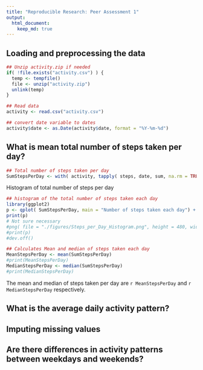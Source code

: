 ```yaml
---
title: "Reproducible Research: Peer Assessment 1"
output: 
  html_document:
    keep_md: true
---
```



## Loading and preprocessing the data

```r
## Unzip activity.zip if needed
if( !file.exists("activity.csv") ) {
  temp <- tempfile()
  file <- unzip("activity.zip")
  unlink(temp)
}

## Read data
activity <- read.csv("activity.csv")

## convert date variable to dates
activity$date <- as.Date(activity$date, format = "%Y-%m-%d")
```

## What is mean total number of steps taken per day?

```r

## Total number of steps taken per day
SumStepsPerDay <- with( activity, tapply( steps, date, sum, na.rm = TRUE ))
```

Histogram of total number of steps per day
```r
## histogram of the total number of steps taken each day
library(ggplot2)
p <- qplot( SumStepsPerDay, main = "Number of steps taken each day") + geom_vline( xintercept = mean(SumStepsPerDay), col = "red", size = 2) + geom_vline( xintercept = median(SumStepsPerDay), col = "magenta", size = 2 )
print(p)
# Not sure necessary
#png( file = "./figures/Steps_per_Day_Histogram.png", height = 480, width = 480, unit = "px")
#print(p)
#dev.off()
```

```r
## Calculates Mean and median of steps taken each day
MeanStepsPerDay <- mean(SumStepsPerDay)
#print(MeanStepsPerDay)
MedianStepsPerDay <- median(SumStepsPerDay)
#print(MedianStepsPerDay)
```

The mean and median of steps taken per day are `r MeanStepsPerDay` and `r MedianStepsPerDay` respectively.


## What is the average daily activity pattern?



## Imputing missing values



## Are there differences in activity patterns between weekdays and weekends?
